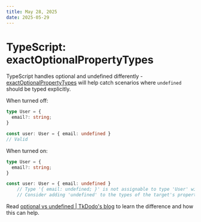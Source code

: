 ```yaml
---
title: May 28, 2025
date: 2025-05-29
---
```


# TypeScript: exactOptionalPropertyTypes

TypeScript handles optional and undefined differently - [exactOptionalPropertyTypes](https://www.typescriptlang.org/tsconfig#exactOptionalPropertyTypes) will help catch scenarios where `undefined` should be typed explicitly.

When turned off:

```ts
type User = {
  email?: string;
}

const user: User = { email: undefined }
// Valid
```

When turned on:

```ts
type User = {
  email?: string;
}

const user: User = { email: undefined }
    // Type '{ email: undefined; }' is not assignable to type 'User' with 'exactOptionalPropertyTypes: true'.
    // Consider adding 'undefined' to the types of the target's properties.
```

Read [optional vs undefined | TkDodo's blog](https://tkdodo.eu/blog/optional-vs-undefined) to learn the difference and how this can help.
